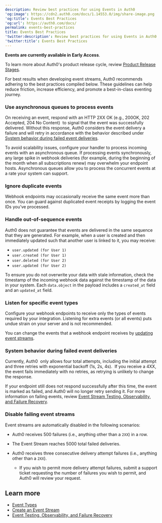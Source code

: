 ```yaml
---
description: Review best practices for using Events in Auth0
'og:image': https://cdn2.auth0.com/docs/1.14553.0/img/share-image.png
'og:title': Events Best Practices
'og:url': https://auth0.com/docs/
permalink: events-best-practices
title: Events Best Practices
'twitter:description': Review best practices for using Events in Auth0
'twitter:title': Events Best Practices
---
```

<Warning>

**Events are currently available in Early Access**.

To learn more about Auth0's product release cycle, review [Product Release Stages](/docs/troubleshoot/product-lifecycle/product-release-stages).

</Warning>

For best results when developing event streams, Auth0 recommends adhering to the best practices compiled below. These guidelines can help reduce friction, increase efficiency, and promote a best-in-class eventing journey.

### Use asynchronous queues to process events

On receiving an event, respond with an HTTP 2XX OK (e.g., 200OK, 202 Accepted, 204 No Content)  to signal that the event was successfully delivered. Without this response, Auth0 considers the event delivery a failure and will retry in accordance with the behavior described under [System behavior during failed event deliveries](#system-behavior-during-failed-event-deliveries).

To avoid scalability issues, configure your handler to process incoming events with an asynchronous queue. If processing events synchronously, any large spike in webhook deliveries (for example, during the beginning of the month when all subscriptions renew) may overwhelm your endpoint hosts. Asynchronous queues allow you to process the concurrent events at a rate your system can support.

### Ignore duplicate events

Webhook endpoints may occasionally receive the same event more than once. You can guard against duplicated event receipts by logging the event IDs you’ve processed.

### Handle out-of-sequence events

Auth0 does not guarantee that events are delivered in the same sequence that they are generated. For example, when a user is created and then immediately updated such that another user is linked to it, you may receive:

* `user.updated (for User 1)`
* `user.created (for User 1)`
* `user.deleted (for User 2)`
* `user.updated (for User 2)`

To ensure you do not overwrite your data with stale information, check the timestamp of the incoming webhook data against the timestamp of the data in your system. Each `data.object` in the payload includes a `created_at` field and an `updated_at` field.

### Listen for specific event types

Configure your webhook endpoints to receive only the types of events required by your integration. Listening for extra events (or all events) puts undue strain on your server and is not recommended.

You can change the events that a webhook endpoint receives by [updating event streams](/docs/customize/events/create-an-event-stream).

### System behavior during failed event deliveries

Currently, Auth0  only allows four total attempts, including the initial attempt and three retries with exponential backoff (1s, 2s, 4s).  If you receive a 4XX, the event fails immediately with no retries, as retrying is unlikely to change the response.

If your endpoint still does not respond successfully after this time, the event is marked as failed, and Auth0 will no longer retry sending it. For more information on failing events, review [Event Stream Testing, Observability, and Failure Recovery](/docs/customize/events/event-testing-observability-and-failure-recovery).

### Disable failing event streams

Event streams are automatically disabled in the following scenarios:

* Auth0 receives 500 failures (i.e., anything other than a `2XX`) in a row.
* The Event Stream reaches 5000 total failed deliveries.
* Auth0 receives three consecutive delivery attempt failures (i.e., anything other than a `2XX`).

  + If you wish to permit more delivery attempt failures, submit a support ticket requesting the number of failures you wish to permit, and Auth0 will review your request.

## Learn more

* [Event Types](/docs/customize/events/event-types)
* [Create an Event Stream](/docs/customize/events/create-an-event-stream)
* [Event Testing, Observability, and Failure Recovery](/docs/customize/events/event-testing-observability-and-failure-recovery)
